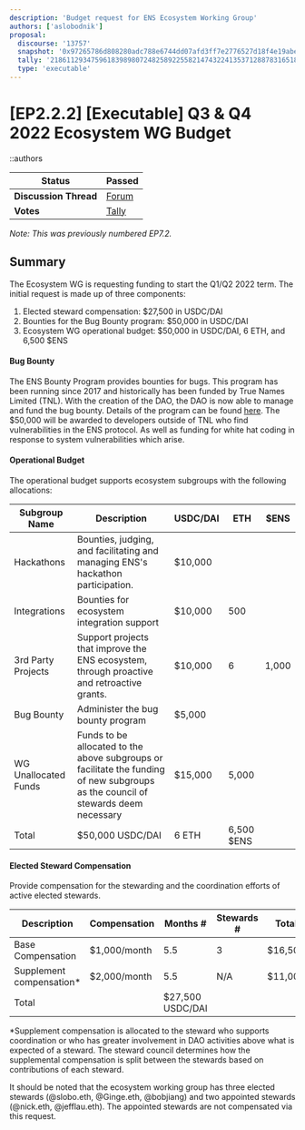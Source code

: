 ```yaml
---
description: 'Budget request for ENS Ecosystem Working Group'
authors: ['aslobodnik']
proposal:
  discourse: '13757'
  snapshot: '0x97265786d808280adc788e6744dd07afd3ff7e2776527d18f4e19abe1bd6c1a5'
  tally: '21861129347596183989807248258922558214743224135371288783165185538477576992486'
  type: 'executable'
---
```


# [EP2.2.2] [Executable] Q3 & Q4 2022 Ecosystem WG Budget

::authors

| **Status**            | Passed                                                                                                                         |
| --------------------- | ------------------------------------------------------------------------------------------------------------------------------ |
| **Discussion Thread** | [Forum](https://discuss.ens.domains/t/10195)                                                                                   |
| **Votes**             | [Tally](https://www.tally.xyz/gov/ens/proposal/115615865324623814833258987703837575663427750121726187103053182962864855260310) |

_Note: This was previously numbered EP7.2._

## Summary

The Ecosystem WG is requesting funding to start the Q1/Q2 2022 term. The initial request is made up of three components:

1. Elected steward compensation: $27,500 in USDC/DAI
2. Bounties for the Bug Bounty program: $50,000 in USDC/DAI
3. Ecosystem WG operational budget: $50,000 in USDC/DAI, 6 ETH, and 6,500 $ENS

#### Bug Bounty

The ENS Bounty Program provides bounties for bugs. This program has been running since 2017 and historically has been funded by True Names Limited (TNL). With the creation of the DAO, the DAO is now able to manage and fund the bug bounty. Details of the program can be found [here](https://docs.ens.domains/bug-bounty-program). The $50,000 will be awarded to developers outside of TNL who find vulnerabilities in the ENS protocol. As well as funding for white hat coding in response to system vulnerabilities which arise.

#### Operational Budget

The operational budget supports ecosystem subgroups with the following allocations:

| Subgroup Name        | Description                                                                                                                       | USDC/DAI | ETH        | $ENS  |
| -------------------- | --------------------------------------------------------------------------------------------------------------------------------- | -------- | ---------- | ----- |
| Hackathons           | Bounties, judging, and facilitating and managing ENS's hackathon participation.                                                   | $10,000  |            |       |
| Integrations         | Bounties for ecosystem integration support                                                                                        | $10,000  | 500        |       |
| 3rd Party Projects   | Support projects that improve the ENS ecosystem, through proactive and retroactive grants.                                        | $10,000  | 6          | 1,000 |
| Bug Bounty           | Administer the bug bounty program                                                                                                 | $5,000   |            |       |
| WG Unallocated Funds | Funds to be allocated to the above subgroups or facilitate the funding of new subgroups as the council of stewards deem necessary | $15,000  | 5,000      |       |
| Total                | $50,000 USDC/DAI                                                                                                                  | 6 ETH    | 6,500 $ENS |       |

#### Elected Steward Compensation

Provide compensation for the stewarding and the coordination efforts of active elected stewards.

| Description               | Compensation | Months #         | Stewards # | Total   |
| ------------------------- | ------------ | ---------------- | ---------- | ------- |
| Base Compensation         | $1,000/month | 5.5              | 3          | $16,500 |
| Supplement compensation\* | $2,000/month | 5.5              | N/A        | $11,000 |
| Total                     |              | $27,500 USDC/DAI |            |         |

\*Supplement compensation is allocated to the steward who supports coordination or who has greater involvement in DAO activities above what is expected of a steward. The steward council determines how the supplemental compensation is split between the stewards based on contributions of each steward.

It should be noted that the ecosystem working group has three elected stewards (@slobo.eth, @Ginge.eth, @bobjiang) and two appointed stewards (@nick.eth, @jefflau.eth). The appointed stewards are not compensated via this request.
